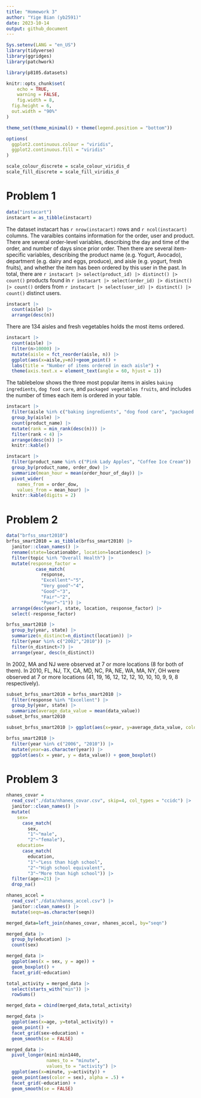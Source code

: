 ```yaml
---
title: "Homework 3"
author: "Yige Bian (yb2591)"
date: 2023-10-14
output: github_document
---
```


```r
Sys.setenv(LANG = "en_US")
library(tidyverse)
library(ggridges)
library(patchwork)

library(p8105.datasets)

knitr::opts_chunk$set(
	echo = TRUE,
	warning = FALSE,
	fig.width = 8, 
  fig.height = 6,
  out.width = "90%"
)

theme_set(theme_minimal() + theme(legend.position = "bottom"))

options(
  ggplot2.continuous.colour = "viridis",
  ggplot2.continuous.fill = "viridis"
)

scale_colour_discrete = scale_colour_viridis_d
scale_fill_discrete = scale_fill_viridis_d
```

# Problem 1
```r
data("instacart")
instacart = as_tibble(instacart)
```

The dataset instacart has `r nrow(instacart)` rows and `r ncol(instacart)` columns. The varaibles contains information for the order, user and product. There are several order-level variables, describing the day and time of the order, and number of days since prior order. Then there are several item-specific variables, describing the product name (e.g. Yogurt, Avocado), department (e.g. dairy and eggs, produce), and aisle (e.g. yogurt, fresh fruits), and whether the item has been ordered by this user in the past. In total, there are `r instacart |> select(product_id) |> distinct() |> count()` products found in `r instacart |> select(order_id) |> distinct() |> count()` orders from `r instacart |> select(user_id) |> distinct() |> count()` distinct users.

```r
instacart |> 
  count(aisle) |> 
  arrange(desc(n))
```
There are 134 aisles and fresh vegetables holds the most items ordered.

```r
instacart |> 
  count(aisle) |> 
  filter(n>10000) |>
  mutate(aisle = fct_reorder(aisle, n)) |>
  ggplot(aes(x=aisle,y=n))+geom_point() + 
  labs(title = "Number of items ordered in each aisle") +
  theme(axis.text.x = element_text(angle = 60, hjust = 1))
```

The tablebelow shows the three most popular items in aisles `baking ingredients`, `dog food care`, and `packaged vegetables fruits`, and includes the number of times each item is ordered in your table.
```r
instacart |> 
  filter(aisle %in% c("baking ingredients", "dog food care", "packaged vegetables fruits")) |>
  group_by(aisle) |> 
  count(product_name) |> 
  mutate(rank = min_rank(desc(n))) |> 
  filter(rank < 4) |> 
  arrange(desc(n)) |>
  knitr::kable()
```

```r
instacart |>
  filter(product_name %in% c("Pink Lady Apples", "Coffee Ice Cream")) |>
  group_by(product_name, order_dow) |>
  summarize(mean_hour = mean(order_hour_of_day)) |>
  pivot_wider(
    names_from = order_dow, 
    values_from = mean_hour) |>
  knitr::kable(digits = 2)
```
# Problem 2
```r
data("brfss_smart2010")
brfss_smart2010 = as_tibble(brfss_smart2010) |>
  janitor::clean_names() |>
  rename(state=locationabbr, location=locationdesc) |>
  filter(topic %in% "Overall Health") |>
  mutate(response_factor = 
           case_match(
             response,
             "Excellent"~"5",
             "Very good"~"4",
             "Good"~"3",
             "Fair"~"2",
             "Poor"~"1")) |>
  arrange(desc(year), state, location, response_factor) |>
  select(-response_factor)
```

```r
brfss_smart2010 |>
  group_by(year, state) |>
  summarize(n_distinct=n_distinct(location)) |>
  filter(year %in% c("2002","2010")) |>
  filter(n_distinct>7) |> 
  arrange(year, desc(n_distinct))
```
In 2002, MA and NJ were observed at 7 or more locations (8 for both of them). In 2010, FL, NJ, TX, CA, MD, NC, PA, NE, WA, MA, NY, OH were observed at 7 or more locations (41, 19, 16, 12, 12, 12, 10, 10, 10, 9, 9, 8 respectively).

```r
subset_brfss_smart2010 = brfss_smart2010 |>
  filter(response %in% "Excellent") |>
  group_by(year, state) |>
  summarize(average_data_value = mean(data_value)) 
subset_brfss_smart2010
```

```r
subset_brfss_smart2010 |> ggplot(aes(x=year, y=average_data_value, color=state)) + geom_line()
```

```r
brfss_smart2010 |>
  filter(year %in% c("2006", "2010")) |>
  mutate(year=as.character(year)) |>
  ggplot(aes(x = year, y = data_value)) + geom_boxplot()
```

# Problem 3
```r
nhanes_covar = 
  read_csv("./data/nhanes_covar.csv", skip=4, col_types = "ccidc") |>
  janitor::clean_names() |>
  mutate(
    sex=
      case_match(
        sex,
        "1"~"male",
        "2"~"female"),
    education=
      case_match(
        education,
        "1"~"Less than high school",
        "2"~"High school equivalent",
        "3"~"More than high school")) |>
  filter(age>=21) |>
  drop_na()

nhanes_accel = 
  read_csv("./data/nhanes_accel.csv") |>
  janitor::clean_names() |>
  mutate(seqn=as.character(seqn))

merged_data=left_join(nhanes_covar, nhanes_accel, by="seqn")
```

```r
merged_data |>
  group_by(education) |>
  count(sex)
```
```r
merged_data |>
  ggplot(aes(x = sex, y = age)) + 
  geom_boxplot() + 
  facet_grid(~education)
```

```r
total_activity = merged_data |>
  select(starts_with("min")) |>
  rowSums()

merged_data = cbind(merged_data,total_activity)
```

```r

merged_data |>
  ggplot(aes(x=age, y=total_activity)) + 
  geom_point() + 
  facet_grid(sex~education) + 
  geom_smooth(se = FALSE)
```
```r
merged_data |>
  pivot_longer(min1:min1440,
               names_to = "minute",
               values_to = "activity") |>
  ggplot(aes(x=minute, y=activity)) + 
  geom_point(aes(color = sex), alpha = .5) + 
  facet_grid(~education) + 
  geom_smooth(se = FALSE)

```

